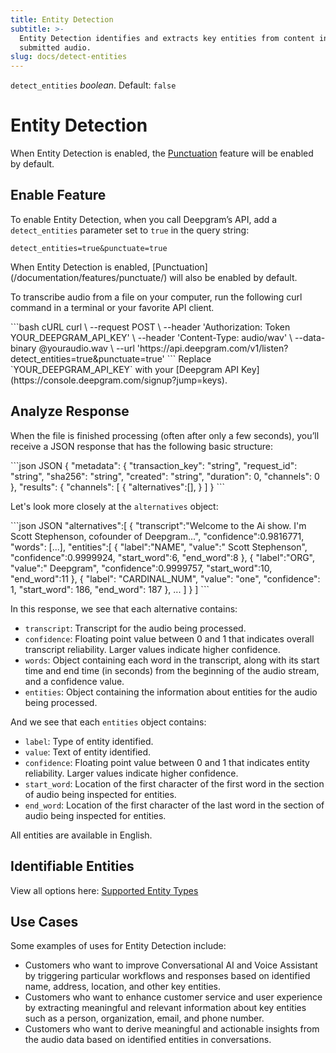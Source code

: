 ```yaml
---
title: Entity Detection
subtitle: >-
  Entity Detection identifies and extracts key entities from content in
  submitted audio.
slug: docs/detect-entities
---
```



`detect_entities` *boolean*. Default: `false`

<div class="flex flex-row gap-2">
  <Markdown src="../snippets/stt-batch-available.mdx" /> <Markdown src="../snippets/stt-stream-unavailable.mdx" /> <Markdown src="../snippets/english.mdx" /> 
</div>

# Entity Detection

When Entity Detection is enabled, the [Punctuation](/documentation/features/punctuate/) feature will be enabled by default.

## Enable Feature

To enable Entity Detection, when you call Deepgram’s API, add a `detect_entities` parameter set to `true` in the query string:

`detect_entities=true&punctuate=true`

<Info>
  When Entity Detection is enabled, [Punctuation](/documentation/features/punctuate/) will also be enabled by default.
</Info>

To transcribe audio from a file on your computer, run the following curl command in a terminal or your favorite API client.

<CodeGroup>
  ```bash cURL
  curl \
    --request POST \
    --header 'Authorization: Token YOUR_DEEPGRAM_API_KEY' \
    --header 'Content-Type: audio/wav' \
    --data-binary @youraudio.wav \
    --url 'https://api.deepgram.com/v1/listen?detect_entities=true&punctuate=true'
  ```
</CodeGroup>

<Warning>
  Replace `YOUR_DEEPGRAM_API_KEY` with your [Deepgram API Key](https://console.deepgram.com/signup?jump=keys).
</Warning>

## Analyze Response

When the file is finished processing (often after only a few seconds), you’ll receive a JSON response that has the following basic structure:

<CodeGroup>
  ```json JSON
  {
    "metadata": {
      "transaction_key": "string",
      "request_id": "string",
      "sha256": "string",
      "created": "string",
      "duration": 0,
      "channels": 0
    },
    "results": {
      "channels": [
        {
          "alternatives":[],
        }
      ]
    }
  ```
</CodeGroup>

Let's look more closely at the `alternatives` object:

<CodeGroup>
  ```json JSON
  "alternatives":[
    {
      "transcript":"Welcome to the Ai show. I'm Scott Stephenson, cofounder of Deepgram...",
      "confidence":0.9816771,
      "words": [...],
      "entities":[
        {
          "label":"NAME",
          "value":" Scott Stephenson",
          "confidence":0.9999924,
          "start_word":6,
          "end_word":8
        },
        {
          "label":"ORG",
          "value":" Deepgram",
          "confidence":0.9999757,
          "start_word":10,
          "end_word":11
        },
        {
          "label": "CARDINAL_NUM",
          "value": "one",
          "confidence": 1,
          "start_word": 186,
          "end_word": 187
        },
        ...
      ]
    }
  ]
  ```
</CodeGroup>

In this response, we see that each alternative contains:

* `transcript`: Transcript for the audio being processed.
* `confidence`: Floating point value between 0 and 1 that indicates overall transcript reliability. Larger values indicate higher confidence.
* `words`: Object containing each word in the transcript, along with its start time and end time (in seconds) from the beginning of the audio stream, and a confidence value.
* `entities`: Object containing the information about entities for the audio being processed.

And we see that each `entities` object contains:

* `label`: Type of entity identified.
* `value`: Text of entity identified.
* `confidence`: Floating point value between 0 and 1 that indicates entity reliability. Larger values indicate higher confidence.
* `start_word`: Location of the first character of the first word in the section of audio being inspected for entities.
* `end_word`: Location of the first character of the last word in the section of audio being inspected for entities.

<Info>
  All entities are available in English.
</Info>

## Identifiable Entities

View all options here: [Supported Entity Types](/docs/supported-entity-types)

## Use Cases

Some examples of uses for Entity Detection include:

* Customers who want to improve Conversational AI and Voice Assistant by triggering particular workflows and responses based on identified name, address, location, and other key entities.
* Customers who want to enhance customer service and user experience by extracting meaningful and relevant information about key entities such as a person, organization, email, and phone number.
* Customers who want to derive meaningful and actionable insights from the audio data based on identified entities in conversations.
